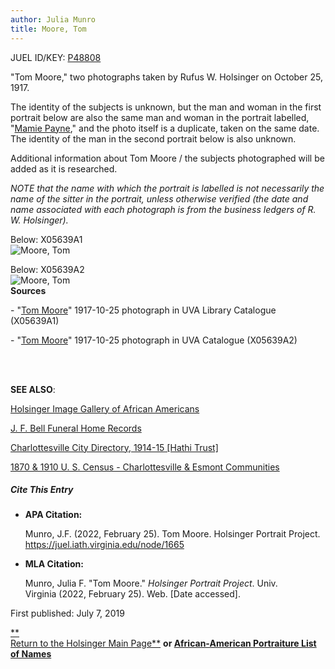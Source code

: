 ```yaml
---
author: Julia Munro
title: Moore, Tom
---
```

JUEL ID/KEY: [P48808](http://juel.iath.virginia.edu/public_person?person=48808 "P48808")

"Tom Moore," two photographs taken by Rufus W. Holsinger on October 25, 1917.

The identity of the subjects is unknown, but the man and woman in the first portrait below are also the same man and woman in the portrait labelled, "[Mamie Payne](http://juel.iath.virginia.edu/node/1664 "Payne, Mamie")," and the photo itself is a duplicate, taken on the same date. The identity of the man in the second portrait below is also unknown. 

Additional information about Tom Moore / the subjects photographed will be added as it is researched.

_NOTE that the name with which the portrait is labelled is not necessarily the name of the sitter in the portrait, unless otherwise verified (the date and name associated with each photograph is from the business ledgers of R. W. Holsinger)._ 

Below: X05639A1  
![Moore, Tom](https://iiif.lib.virginia.edu/iiif/uva-lib:1048733/full/1000,1337/0/default.jpg "Moore, Tom") 

Below: X05639A2  
![Moore, Tom](https://iiif.lib.virginia.edu/iiif/uva-lib:1048734/full/1000,1337/0/default.jpg "Moore, Tom")  
**Sources**

\- "[Tom Moore](https://search.lib.virginia.edu/catalog/uva-lib:1048733#?c=0&m=0&s=0&cv=0&xywh=-379%2C310%2C3128%2C2319 "Moore, Tom")" 1917-10-25 photograph in UVA Library Catalogue (X05639A1) 

\- "[Tom Moore](https://search.lib.virginia.edu/catalog/uva-lib:1048734#?c=0&m=0&s=0&cv=0&xywh=990%2C585%2C628%2C466 "Moore, Tom")" 1917-10-25 photograph in UVA Catalogue (X05639A2) 

   
 

**SEE ALSO**:

[Holsinger Image Gallery of African Americans](http://rwholsingerphotos.org/images.php "Holsinger Image Gallery of African Americans")

[J. F. Bell Funeral Home Records](http://www2.vcdh.virginia.edu/afam/raceandplace/perl_scripts/funeral_search.html "J. F. Bell Funeral Home Database")

[Charlottesville City Directory, 1914-15 \[Hathi Trust\]](https://catalog.hathitrust.org/Record/101954103 "Charlottesville City Directory, 1914-15") 

[1870 & 1910 U. S. Census - Charlottesville & Esmont Communities](http://www2.vcdh.virginia.edu/afam/raceandplace/census/search_both.html "1870 & 1910 U. S. Census: Charlottesville and Esmont Communities")  

##### **Cite This Entry**

*   **APA Citation:**
    
    Munro, J.F. (2022, February 25). Tom Moore. Holsinger Portrait Project. https://juel.iath.virginia.edu/node/1665
    
*   **MLA Citation:**
    
    Munro, Julia F. "Tom Moore." _Holsinger Portrait Project_. Univ. Virginia (2022, February 25). Web. \[Date accessed\].
    

  
First published: July 7, 2019

[**  
Return to the Holsinger Main Page**](http://juel.iath.virginia.edu/node/980) **or [African-American Portraiture List of Names](http://juel.iath.virginia.edu/node/996)**